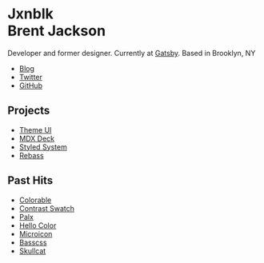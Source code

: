 
# Jxnblk <br /> Brent Jackson

<Avatar size={96} />

Developer and former designer.
Currently at [Gatsby][].
Based in Brooklyn, NY

- [Blog](/blog)
- [Twitter](https://twitter.com/jxnblk)
- [GitHub](https://github.com/jxnblk)

## Projects

- [Theme UI](https://theme-ui.com)
- [MDX Deck](https://github.com/jxnblk/mdx-deck)
- [Styled System](https://styled-system.com)
- [Rebass](https://rebassjs.org)

## Past Hits

- [Colorable](https://colorable.jxnblk.com)
- [Contrast Swatch](https://github.com/jxnblk/contrast-swatch)
- [Palx](https://palx.jxnblk.com)
- [Hello Color](https://jxnblk.github.io/hello-color)
- [Microicon](https://icon.now.sh)
- [Basscss](https://basscss.com)
- [Skullcat](https://jxnblk.github.io/skullcat)

[gatsby]: https://gatsbyjs.org
